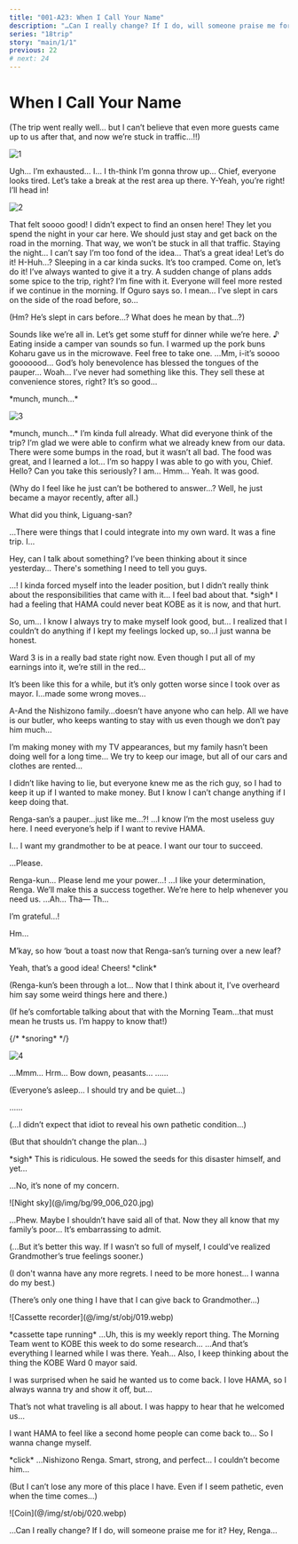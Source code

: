 ```yaml
---
title: "001-A23: When I Call Your Name"
description: "…Can I really change? If I do, will someone praise me for it? Hey, Renga…"
series: "18trip"
story: "main/1/1"
previous: 22
# next: 24
---
```



# When I Call Your Name

<Divider loc="Camper Van" />

<Bubble mc>
<p class="t">(The trip went really well… but I can’t believe that even more guests came up to us after that, and now we’re stuck in traffic…!!)</p>
</Bubble>

![1](1.jpg)

<Bubble character="Kafka">
Ugh… I’m exhausted…
</Bubble>

<Bubble character="Yachiyo">
I… I th-think I’m gonna throw up…
</Bubble>

<Bubble character="Yukikaze">
Chief, everyone looks tired. Let’s take a break at the rest area up there.
</Bubble>

<Bubble mc>
Y-Yeah, you’re right! I’ll head in!
</Bubble>

<Divider loc="Large Rest Area" />

![2](2.jpg)

<Bubble character="Kafka">
That felt soooo good! I didn’t expect to find an onsen here!
</Bubble>

<Bubble character="Ten">
They let you spend the night in your car here. We should just stay and get back on the road in the morning. That way, we won’t be stuck in all that traffic.
</Bubble>

<Bubble character="Liguang">
Staying the night… I can’t say I’m too fond of the idea…
</Bubble>

<Bubble character="Kafka">
That’s a great idea! Let’s do it!
</Bubble>

<Bubble character="Renga">
H-Huh…? Sleeping in a car kinda sucks. It’s too cramped.
</Bubble>

<Bubble character="Kafka">
Come on, let’s do it! I’ve always wanted to give it a try. A sudden change of plans adds some spice to the trip, right?
</Bubble>

<Bubble character="Yukikaze">
I’m fine with it. Everyone will feel more rested if we continue in the morning.
</Bubble>

<Bubble character="Liguang">
If Oguro says so.
</Bubble>

<Bubble character="Renga">
I mean… I’ve slept in cars on the side of the road before, so…
</Bubble>

<Bubble mc>
<p class="t">(Hm? He’s slept in cars before…? What does he mean by that…?)</p>
</Bubble>

<Bubble character="Kafka">
Sounds like we’re all in. Let’s get some stuff for dinner while we’re here.&nbsp;♪
</Bubble>

<Divider loc="Camper Van Interior" />

<Bubble character="Kafka">
Eating inside a camper van sounds so fun.
</Bubble>

<Bubble character="Yukikaze">
I warmed up the pork buns Koharu gave us in the microwave. Feel free to take one.
</Bubble>

<Bubble character="Yachiyo">
…Mm, i-it’s soooo gooooood… God’s holy benevolence has blessed the tongues of the pauper…
</Bubble>

<Bubble character="Renga">
Woah… I’ve never had something like this. They sell these at convenience stores, right? It’s so good…

&ast;munch, munch…&ast;
</Bubble>

![3](3.jpg)

<Bubble character="All">
&ast;munch, munch…&ast;
</Bubble>

<Bubble mc>
I’m kinda full already. What did everyone think of the trip?
</Bubble>

<Bubble character="Kafka">
I’m glad we were able to confirm what we already knew from our data. There were some bumps in the road, but it wasn’t all bad.
</Bubble>

<Bubble character="Yukikaze">
The food was great, and I learned a lot… I’m so happy I was able to go with you, Chief.
</Bubble>

<Bubble character="Kafka">
Hello? Can you take this seriously?
</Bubble>

<Bubble character="Yukikaze">
I am…
</Bubble>

<Bubble character="Ten">
Hmm… Yeah. It was good.
</Bubble>

<Bubble mc>
<p class="t">(Why do I feel like he just can’t be bothered to answer…? Well, he just became a mayor recently, after all.)</p>

What did you think, Liguang-san?
</Bubble>

<Bubble character="Liguang">
…There were things that I could integrate into my own ward. It was a fine trip.
</Bubble>

<Bubble character="Renga">
I…

Hey, can I talk about something? I’ve been thinking about it since yesterday… There's something I need to tell you guys.
</Bubble>

<Bubble mc>
…!
</Bubble>

<Bubble character="Renga">
I kinda forced myself into the leader position, but I didn’t really think about the responsibilities that came with it… I feel bad about that.
</Bubble>

<Bubble character="Liguang">
&ast;sigh&ast;
</Bubble>

<Bubble character="Renga">
I had a feeling that HAMA could never beat KOBE as it is now, and that hurt.

So, um… I know I always try to make myself look good, but… I realized that I couldn’t do anything if I kept my feelings locked up, so…I just wanna be honest.

Ward 3 is in a really bad state right now. Even though I put all of my earnings into it, we’re still in the red…

It’s been like this for a while, but it’s only gotten worse since I took over as mayor. I…made some wrong moves…

A-And the Nishizono family…doesn’t have anyone who can help. All we have is our butler, who keeps wanting to stay with us even though we don’t pay him much…

I’m making money with my TV appearances, but my family hasn’t been doing well for a long time… We try to keep our image, but all of our cars and clothes are rented…

I didn’t like having to lie, but everyone knew me as the rich guy, so I had to keep it up if I wanted to make money. But I know I can’t change anything if I keep doing that.
</Bubble>

<Bubble character="Yachiyo">
Renga-san’s a pauper…just like me…?!
</Bubble>

<Bubble character="Renga">
…I know I’m the most useless guy here. I need everyone’s help if I want to revive HAMA.

I… I want my grandmother to be at peace. I want our tour to succeed.

…Please.
</Bubble>

<Bubble mc>
Renga-kun…
</Bubble>

<Bubble character="Renga">
Please lend me your power…!
</Bubble>

<Bubble character="Kafka">
…I like your determination, Renga. We’ll make this a success together.
</Bubble>

<Bubble character="Yukikaze">
We’re here to help whenever you need us.
</Bubble>

<Bubble character="Renga">
…Ah… Tha&NoBreak;— Th…

I’m grateful…!
</Bubble>

<Bubble character="Ten">
Hm…

M’kay, so how ‘bout a toast now that Renga-san’s turning over a new leaf?
</Bubble>

<Bubble mc>
Yeah, that’s a good idea! Cheers!
</Bubble>

<Narration>
&ast;clink&ast;
</Narration>

<Bubble mc>
<p class="t">(Renga-kun’s been through a lot… Now that I think about it, I’ve overheard him say some weird things here and there.)</p>

<p class="t">(If he’s comfortable talking about that with the Morning Team…that must mean he trusts us. I’m happy to know that!)</p>
</Bubble>

<Divider timeskip />

{/* <Narration>
&ast;snoring&ast;
</Narration> */}

![4](4.jpg)

<Bubble character="Yachiyo">
…Mmm… Hrm… Bow down, peasants…
</Bubble>

<Bubble character="Renga">
……

<p class="t">(Everyone’s asleep… I should try and be quiet…)</p>
</Bubble>

<Bubble character="Liguang">
……

<p class="t">(…I didn’t expect that idiot to reveal his own pathetic condition…)</p>

<p class="t">(But that shouldn’t change the plan…)</p>

&ast;sigh&ast; This is ridiculous. He sowed the seeds for this disaster himself, and yet…

…No, it’s none of my concern.
</Bubble>

<p class="bg">![Night sky](@/img/bg/99_006_020.jpg)</p>

<Bubble character="Renga">
…Phew. Maybe I shouldn’t have said all of that. Now they all know that my family’s poor… It’s embarrassing to admit.

<p class="t">(...But it’s better this way. If I wasn’t so full of myself, I could’ve realized Grandmother’s true feelings sooner.)</p>

<p class="t">(I don't wanna have any more regrets. I need to be more honest… I wanna do my best.)</p>

<p class="t">(There’s only one thing I have that I can give back to Grandmother…)</p>
</Bubble>

<p class="obj">![Cassette recorder](@/img/st/obj/019.webp)</p>

<Narration>
&ast;cassette tape running&ast;
</Narration>

<Bubble character="Renga">
…Uh, this is my weekly report thing. The Morning Team went to KOBE this week to do some research…
</Bubble>

<Divider timeskip />

<Bubble character="Renga">
…And that’s everything I learned while I was there. Yeah… Also, I keep thinking about the thing the KOBE Ward 0 mayor said.

I was surprised when he said he wanted us to come back. I love HAMA, so I always wanna try and show it off, but…

That’s not what traveling is all about. I was happy to hear that he welcomed us…

I want HAMA to feel like a second home people can come back to… So I wanna change myself.
</Bubble>

<Narration>
&ast;click&ast;
</Narration>

<Bubble character="Renga">
…Nishizono Renga. Smart, strong, and perfect… I couldn’t become him…

<p class="t">(But I can’t lose any more of this place I have. Even if I seem pathetic, even when the time comes…)</p>
</Bubble>

<p class="obj">![Coin](@/img/st/obj/020.webp)</p>

<Bubble character="Renga">
…Can I really change? If I do, will someone praise me for it? Hey, Renga…
</Bubble>
